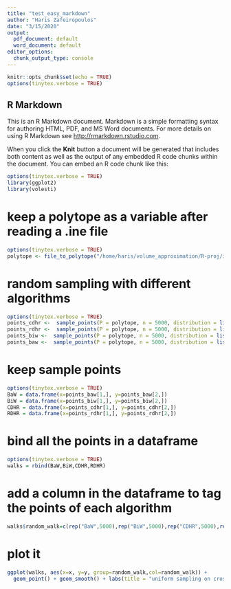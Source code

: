 ```yaml
---
title: "test_easy_markdown"
author: "Haris Zafeiropoulos"
date: "3/15/2020"
output:
  pdf_document: default
  word_document: default
editor_options: 
  chunk_output_type: console
---
```


```r
knitr::opts_chunk$set(echo = TRUE)
options(tinytex.verbose = TRUE)

```

## R Markdown

This is an R Markdown document. Markdown is a simple formatting syntax for authoring HTML, PDF, and MS Word documents. For more details on using R Markdown see <http://rmarkdown.rstudio.com>.

When you click the **Knit** button a document will be generated that includes both content as well as the output of any embedded R code chunks within the document. You can embed an R code chunk like this:

```r
options(tinytex.verbose = TRUE)
library(ggplot2)
library(volesti)
```

# keep a polytope as a variable after reading a .ine file 

```r
options(tinytex.verbose = TRUE)
polytope <- file_to_polytope("/home/haris/volume_approximation/R-proj/inst/extdata/cross_10.ine")
```

# random sampling with different algorithms 

```r
options(tinytex.verbose = TRUE)
points_cdhr <-  sample_points(P = polytope, n = 5000, distribution = list("density" = "uniform"),  random_walk = list("walk"="CDHR"))
points_rdhr <-  sample_points(P = polytope, n = 5000, distribution = list("density" = "uniform"),  random_walk = list("walk"="RDHR"))
points_biw <-  sample_points(P = polytope, n = 5000, distribution = list("density" = "uniform"),  random_walk = list("walk"="BiW"))
points_baw <-  sample_points(P = polytope, n = 5000, distribution = list("density" = "uniform"),  random_walk = list("walk"="BaW"))
```


# keep sample points 

```r
options(tinytex.verbose = TRUE)
BaW = data.frame(x=points_baw[1,], y=points_baw[2,])
BiW = data.frame(x=points_biw[1,], y=points_biw[2,])
CDHR = data.frame(x=points_cdhr[1,], y=points_cdhr[2,])
RDHR = data.frame(x=points_rdhr[1,], y=points_rdhr[2,])

```

# bind all the points in a dataframe
```r
options(tinytex.verbose = TRUE)
walks = rbind(BaW,BiW,CDHR,RDHR)
```

# add a column in the dataframe to tag the points of each algorithm
```r
walks$random_walk=c(rep("BaW",5000),rep("BiW",5000),rep("CDHR",5000),rep("RDHR",5000)) 
```


# plot it 
```r
ggplot(walks, aes(x=x, y=y, group=random_walk,col=random_walk)) + 
  geom_point() + geom_smooth() + labs(title = "uniform sampling on cross_10.ine file / H-polytope")
```

